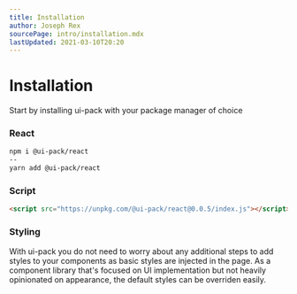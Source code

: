 ```yaml
---
title: Installation
author: Joseph Rex
sourcePage: intro/installation.mdx
lastUpdated: 2021-03-10T20:20
---
```


# Installation
Start by installing ui-pack with your package manager of choice

### React
```bash tabs='npm|yarn'
npm i @ui-pack/react
--
yarn add @ui-pack/react
```

### Script
```html
<script src="https://unpkg.com/@ui-pack/react@0.0.5/index.js"></script>
```

### Styling
With ui-pack you do not need to worry about any additional steps to add styles to your components
as basic styles are injected in the page. As a component library that's focused on UI implementation
but not heavily opinionated on appearance, the default styles can be overriden easily.
